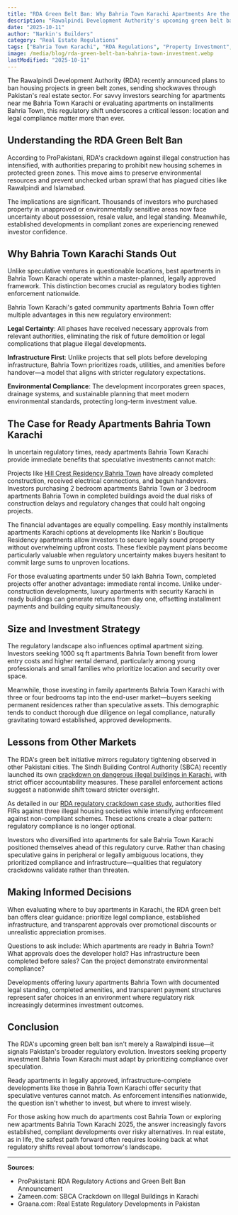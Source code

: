 ```yaml
---
title: "RDA Green Belt Ban: Why Bahria Town Karachi Apartments Are the Safer Investment Choice"
description: "Rawalpindi Development Authority's upcoming green belt ban reshapes investment strategies. Discover why ready apartments in Bahria Town Karachi offer security and value in Pakistan's evolving regulatory landscape."
date: "2025-10-11"
author: "Narkin's Builders"
category: "Real Estate Regulations"
tags: ["Bahria Town Karachi", "RDA Regulations", "Property Investment", "Ready Apartments", "Green Belt"]
image: /media/blog/rda-green-belt-ban-bahria-town-investment.webp
lastModified: "2025-10-11"
---
```


The Rawalpindi Development Authority (RDA) recently announced plans to ban housing projects in green belt zones, sending shockwaves through Pakistan's real estate sector. For savvy investors searching for apartments near me Bahria Town Karachi or evaluating apartments on installments Bahria Town, this regulatory shift underscores a critical lesson: location and legal compliance matter more than ever.

## Understanding the RDA Green Belt Ban

According to ProPakistani, RDA's crackdown against illegal construction has intensified, with authorities preparing to prohibit new housing schemes in protected green zones. This move aims to preserve environmental resources and prevent unchecked urban sprawl that has plagued cities like Rawalpindi and Islamabad.

The implications are significant. Thousands of investors who purchased property in unapproved or environmentally sensitive areas now face uncertainty about possession, resale value, and legal standing. Meanwhile, established developments in compliant zones are experiencing renewed investor confidence.

## Why Bahria Town Karachi Stands Out

Unlike speculative ventures in questionable locations, best apartments in Bahria Town Karachi operate within a master-planned, legally approved framework. This distinction becomes crucial as regulatory bodies tighten enforcement nationwide.

Bahria Town Karachi's gated community apartments Bahria Town offer multiple advantages in this new regulatory environment:

**Legal Certainty**: All phases have received necessary approvals from relevant authorities, eliminating the risk of future demolition or legal complications that plague illegal developments.

**Infrastructure First**: Unlike projects that sell plots before developing infrastructure, Bahria Town prioritizes roads, utilities, and amenities before handover—a model that aligns with stricter regulatory expectations.

**Environmental Compliance**: The development incorporates green spaces, drainage systems, and sustainable planning that meet modern environmental standards, protecting long-term investment value.

## The Case for Ready Apartments Bahria Town Karachi

In uncertain regulatory times, ready apartments Bahria Town Karachi provide immediate benefits that speculative investments cannot match:

Projects like [Hill Crest Residency Bahria Town](/blog/hill-crest-residency-electrical-meters-possession-2025) have already completed construction, received electrical connections, and begun handovers. Investors purchasing 2 bedroom apartments Bahria Town or 3 bedroom apartments Bahria Town in completed buildings avoid the dual risks of construction delays and regulatory changes that could halt ongoing projects.

The financial advantages are equally compelling. Easy monthly installments apartments Karachi options at developments like Narkin's Boutique Residency apartments allow investors to secure legally sound property without overwhelming upfront costs. These flexible payment plans become particularly valuable when regulatory uncertainty makes buyers hesitant to commit large sums to unproven locations.

For those evaluating apartments under 50 lakh Bahria Town, completed projects offer another advantage: immediate rental income. Unlike under-construction developments, luxury apartments with security Karachi in ready buildings can generate returns from day one, offsetting installment payments and building equity simultaneously.

## Size and Investment Strategy

The regulatory landscape also influences optimal apartment sizing. Investors seeking 1000 sq ft apartments Bahria Town benefit from lower entry costs and higher rental demand, particularly among young professionals and small families who prioritize location and security over space.

Meanwhile, those investing in family apartments Bahria Town Karachi with three or four bedrooms tap into the end-user market—buyers seeking permanent residences rather than speculative assets. This demographic tends to conduct thorough due diligence on legal compliance, naturally gravitating toward established, approved developments.

## Lessons from Other Markets

The RDA's green belt initiative mirrors regulatory tightening observed in other Pakistani cities. The Sindh Building Control Authority (SBCA) recently launched its own [crackdown on dangerous illegal buildings in Karachi](/blog/sbca-crackdown-dangerous-illegal-buildings-karachi-property-safety-october-2025), with strict officer accountability measures. These parallel enforcement actions suggest a nationwide shift toward stricter oversight.

As detailed in our [RDA regulatory crackdown case study](/blog/rda-regulatory-crackdown-illegal-housing-societies-september-2025), authorities filed FIRs against three illegal housing societies while intensifying enforcement against non-compliant schemes. These actions create a clear pattern: regulatory compliance is no longer optional.

Investors who diversified into apartments for sale Bahria Town Karachi positioned themselves ahead of this regulatory curve. Rather than chasing speculative gains in peripheral or legally ambiguous locations, they prioritized compliance and infrastructure—qualities that regulatory crackdowns validate rather than threaten.

## Making Informed Decisions

When evaluating where to buy apartments in Karachi, the RDA green belt ban offers clear guidance: prioritize legal compliance, established infrastructure, and transparent approvals over promotional discounts or unrealistic appreciation promises.

Questions to ask include: Which apartments are ready in Bahria Town? What approvals does the developer hold? Has infrastructure been completed before sales? Can the project demonstrate environmental compliance?

Developments offering luxury apartments Bahria Town with documented legal standing, completed amenities, and transparent payment structures represent safer choices in an environment where regulatory risk increasingly determines investment outcomes.

## Conclusion

The RDA's upcoming green belt ban isn't merely a Rawalpindi issue—it signals Pakistan's broader regulatory evolution. Investors seeking property investment Bahria Town Karachi must adapt by prioritizing compliance over speculation.

Ready apartments in legally approved, infrastructure-complete developments like those in Bahria Town Karachi offer security that speculative ventures cannot match. As enforcement intensifies nationwide, the question isn't whether to invest, but where to invest wisely.

For those asking how much do apartments cost Bahria Town or exploring new apartments Bahria Town Karachi 2025, the answer increasingly favors established, compliant developments over risky alternatives. In real estate, as in life, the safest path forward often requires looking back at what regulatory shifts reveal about tomorrow's landscape.

---

**Sources:**
- ProPakistani: RDA Regulatory Actions and Green Belt Ban Announcement
- Zameen.com: SBCA Crackdown on Illegal Buildings in Karachi
- Graana.com: Real Estate Regulatory Developments in Pakistan